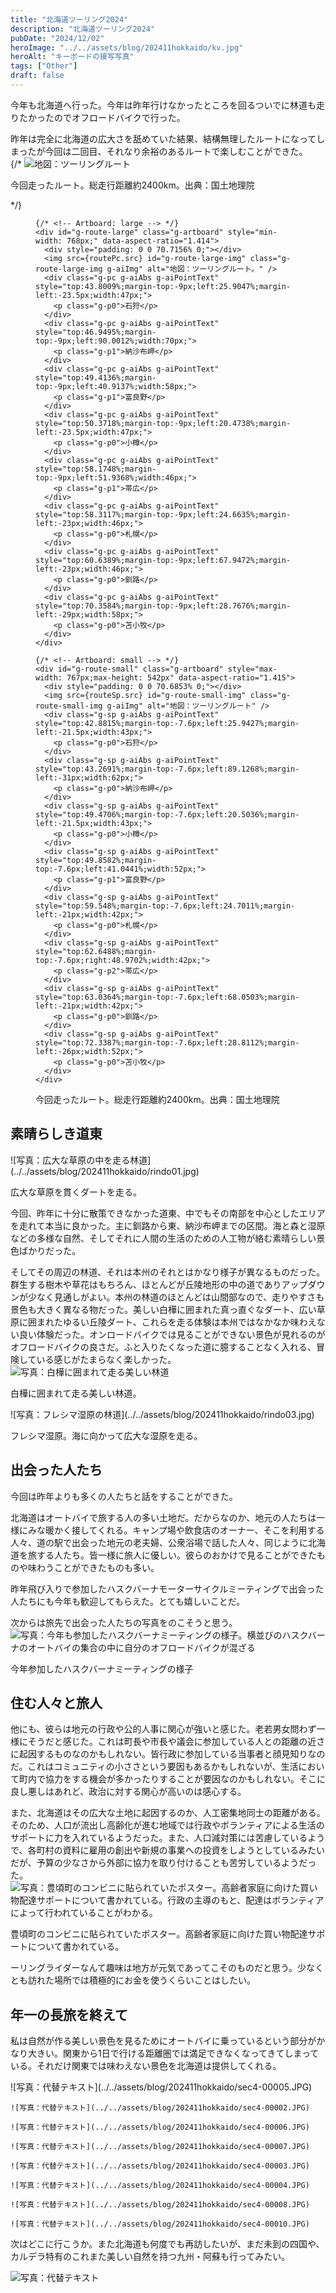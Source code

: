 ```yaml
---
title: "北海道ツーリング2024"
description: "北海道ツーリング2024"
pubDate: "2024/12/02"
heroImage: "../../assets/blog/202411hokkaido/kv.jpg"
heroAlt: "キーボードの接写写真"
tags: ["Other"]
draft: false
---
```



今年も北海道へ行った。今年は昨年行けなかったところを回るついでに林道も走りたかったのでオフロードバイクで行った。  

昨年は完全に北海道の広大さを舐めていた結果、結構無理したルートになってしまったが今回は二回目、それなり余裕のあるルートで楽しむことができた。  
<RailM>
  {/* ![地図：ツーリングルート](../../assets/blog/202411hokkaido/route.jpg)
  <p class="t-caption">今回走ったルート。総走行距離約2400km。出典：国土地理院</p> */}
  <figure class="c-media">
  <Ai2html
    css='g-route-box ,
	#g-route-box .g-artboard {
		margin:0 auto;
    font-family: sans-serif;
	}
	#g-route-box .g-artboard {
		display: none;
	}
	#g-route-box {
		contain: content;
		container-type: inline-size;
	}
	#g-route-box p {
		margin:0;
	}
	#g-route-box .g-aiAbs {
		position:absolute;
	}
	#g-route-box .g-aiImg {
		position:absolute;
		top:0;
		display:block;
		width:100% !important;
	}
	#g-route-box .g-aiSymbol {
		position: absolute;
		box-sizing: border-box;
	}
	#g-route-box .g-aiPointText p { white-space: nowrap; }
	#g-route-large {
		position:relative;
		overflow:hidden;
	}
	#g-route-large p {
		font-weight:regular;
		line-height:14px;
		height:auto;
		opacity:1;
		letter-spacing:0em;
		font-size:12px;
		text-align:left;
		color:rgb(0,0,0);
		text-transform:none;
		padding-bottom:0;
		padding-top:0;
		mix-blend-mode:normal;
		font-style:normal;
		position:static;
		text-stroke:initial;
		-webkit-text-stroke:initial;
		-moz-text-stroke:initial;
		paint-order:normal;
		text-shadow:initial;
		filter:none;
	}
	#g-route-large .g-p0 {
		font-weight:700;
		height:14px;
		text-align:center;
	}
	#g-route-large .g-p1 {
		font-weight:700;
		height:14px;
	}
	@container (min-width: 768px) {
		.g-artboard#g-route-large { display: block; }
	}
	#g-route-small {
		position:relative;
		overflow:hidden;
	}
	#g-route-small p {
		font-weight:regular;
		line-height:12px;
		height:auto;
		opacity:1;
		letter-spacing:0em;
		font-size:10px;
		text-align:left;
		color:rgb(0,0,0);
		text-transform:none;
		padding-bottom:0;
		padding-top:0;
		mix-blend-mode:normal;
		font-style:normal;
		position:static;
		text-stroke:initial;
		-webkit-text-stroke:initial;
		-moz-text-stroke:initial;
		paint-order:normal;
		text-shadow:initial;
		filter:none;
	}
	#g-route-small .g-p0 {
		font-weight:700;
		height:12px;
		text-align:center;
	}
	#g-route-small .g-p1 {
		font-weight:700;
		height:12px;
	}
	#g-route-small .g-p2 {
		font-weight:700;
		height:12px;
		text-align:right;
	}
	@container (max-width: 767px) {
		.g-artboard#g-route-small { display: block; }
	}'>
  <div id="g-route-box" class="ai2html">

    {/* <!-- Artboard: large --> */}
    <div id="g-route-large" class="g-artboard" style="min-width: 768px;" data-aspect-ratio="1.414">
      <div style="padding: 0 0 70.7156% 0;"></div>
      <img src={routePc.src} id="g-route-large-img" class="g-route-large-img g-aiImg" alt="地図：ツーリングルート。" />
      <div class="g-pc g-aiAbs g-aiPointText" style="top:43.8009%;margin-top:-9px;left:25.9047%;margin-left:-23.5px;width:47px;">
        <p class="g-p0">石狩</p>
      </div>
      <div class="g-pc g-aiAbs g-aiPointText" style="top:46.9495%;margin-top:-9px;left:90.0012%;width:70px;">
        <p class="g-p1">納沙布岬</p>
      </div>
      <div class="g-pc g-aiAbs g-aiPointText" style="top:49.4136%;margin-top:-9px;left:40.9137%;width:58px;">
        <p class="g-p1">富良野</p>
      </div>
      <div class="g-pc g-aiAbs g-aiPointText" style="top:50.3718%;margin-top:-9px;left:20.4738%;margin-left:-23.5px;width:47px;">
        <p class="g-p0">小樽</p>
      </div>
      <div class="g-pc g-aiAbs g-aiPointText" style="top:58.1748%;margin-top:-9px;left:51.9368%;width:46px;">
        <p class="g-p1">帯広</p>
      </div>
      <div class="g-pc g-aiAbs g-aiPointText" style="top:58.3117%;margin-top:-9px;left:24.6635%;margin-left:-23px;width:46px;">
        <p class="g-p0">札幌</p>
      </div>
      <div class="g-pc g-aiAbs g-aiPointText" style="top:60.6389%;margin-top:-9px;left:67.9472%;margin-left:-23px;width:46px;">
        <p class="g-p0">釧路</p>
      </div>
      <div class="g-pc g-aiAbs g-aiPointText" style="top:70.3584%;margin-top:-9px;left:28.7676%;margin-left:-29px;width:58px;">
        <p class="g-p0">苫小牧</p>
      </div>
    </div>

    {/* <!-- Artboard: small --> */}
    <div id="g-route-small" class="g-artboard" style="max-width: 767px;max-height: 542px" data-aspect-ratio="1.415">
      <div style="padding: 0 0 70.6853% 0;"></div>
      <img src={routeSp.src} id="g-route-small-img" class="g-route-small-img g-aiImg" alt="地図：ツーリングルート" />
      <div class="g-sp g-aiAbs g-aiPointText" style="top:42.8815%;margin-top:-7.6px;left:25.9427%;margin-left:-21.5px;width:43px;">
        <p class="g-p0">石狩</p>
      </div>
      <div class="g-sp g-aiAbs g-aiPointText" style="top:43.2691%;margin-top:-7.6px;left:89.1268%;margin-left:-31px;width:62px;">
        <p class="g-p0">納沙布岬</p>
      </div>
      <div class="g-sp g-aiAbs g-aiPointText" style="top:49.4706%;margin-top:-7.6px;left:20.5036%;margin-left:-21.5px;width:43px;">
        <p class="g-p0">小樽</p>
      </div>
      <div class="g-sp g-aiAbs g-aiPointText" style="top:49.8582%;margin-top:-7.6px;left:41.0441%;width:52px;">
        <p class="g-p1">富良野</p>
      </div>
      <div class="g-sp g-aiAbs g-aiPointText" style="top:59.548%;margin-top:-7.6px;left:24.7011%;margin-left:-21px;width:42px;">
        <p class="g-p0">札幌</p>
      </div>
      <div class="g-sp g-aiAbs g-aiPointText" style="top:62.6488%;margin-top:-7.6px;right:48.9702%;width:42px;">
        <p class="g-p2">帯広</p>
      </div>
      <div class="g-sp g-aiAbs g-aiPointText" style="top:63.0364%;margin-top:-7.6px;left:68.0503%;margin-left:-21px;width:42px;">
        <p class="g-p0">釧路</p>
      </div>
      <div class="g-sp g-aiAbs g-aiPointText" style="top:72.3387%;margin-top:-7.6px;left:28.8112%;margin-left:-26px;width:52px;">
        <p class="g-p0">苫小牧</p>
      </div>
    </div>

  </div>

  </Ai2html>
  <figcaption class="t-caption">今回走ったルート。総走行距離約2400km。出典：国土地理院</figcaption>

  </figure>
</RailM>


## 素晴らしき道東  
<RailFullM>
  ![写真：広大な草原の中を走る林道](../../assets/blog/202411hokkaido/rindo01.jpg)
  <p class="t-caption">広大な草原を貫くダートを走る。</p>
</RailFullM>
今回、昨年に十分に散策できなかった道東、中でもその南部を中心としたエリアを走れて本当に良かった。主に釧路から東、納沙布岬までの区間。海と森と湿原などの多様な自然、そしてそれに人間の生活のための人工物が絡む素晴らしい景色ばかりだった。  

そしてその周辺の林道、それは本州のそれとはかなり様子が異なるものだった。群生する樹木や草花はもちろん、ほとんどが丘陵地形の中の道でありアップダウンが少なく見通しがよい。本州の林道のほとんどは山間部なので、走りやすさも景色も大きく異なる物だった。美しい白樺に囲まれた真っ直ぐなダート、広い草原に囲まれたゆるい丘陵ダート、これらを走る体験は本州ではなかなか味わえない良い体験だった。オンロードバイクでは見ることができない景色が見れるのがオフロードバイクの良さだ。ふと入りたくなった道に臆することなく入れる、冒険している感じがたまらなく楽しかった。  
![写真：白樺に囲まれて走る美しい林道](../../assets/blog/202411hokkaido/rindo02.jpg)
<p class="t-caption">白樺に囲まれて走る美しい林道。</p>
![写真：フレシマ湿原の林道](../../assets/blog/202411hokkaido/rindo03.jpg)
<p class="t-caption">フレシマ湿原。海に向かって広大な湿原を走る。</p>

## 出会った人たち  
今回は昨年よりも多くの人たちと話をすることができた。  

北海道はオートバイで旅する人の多い土地だ。だからなのか、地元の人たちは一様にみな暖かく接してくれる。キャンプ場や飲食店のオーナー、そこを利用する人々、道の駅で出会った地元の老夫婦、公衆浴場で話した人々、同じように北海道を旅する人たち。皆一様に旅人に優しい。彼らのおかけで見ることができたものや味わうことができたものも多い。  

昨年飛び入りで参加したハスクバーナモーターサイクルミーティングで出会った人たちにも今年も歓迎してもらえた。とても嬉しいことだ。  

次からは旅先で出会った人たちの写真をのこそうと思う。  
![写真：今年も参加したハスクバーナミーティングの様子。横並びのハスクバーナのオートバイの集合の中に自分のオフロードバイクが混ざる](../../assets/blog/202411hokkaido/sec2-1.JPG)
<p class="t-caption">今年参加したハスクバーナミーティングの様子</p>

## 住む人々と旅人  
他にも、彼らは地元の行政や公的人事に関心が強いと感じた。老若男女問わず一様にそうだと感じた。これは町長や市長や議会に参加している人との距離の近さに起因するものなのかもしれない。皆行政に参加している当事者と顔見知りなのだ。これはコミュニティの小ささという要因もあるかもしれないが、生活において町内で協力をする機会が多かったりすることが要因なのかもしれない。そこに良し悪しはあれど、政治に対する関心が高いのは感心する。  

また、北海道はその広大な土地に起因するのか、人工密集地同士の距離がある。そのため、人口が流出し高齢化が進む地域では行政やボランティアによる生活のサポートに力を入れているようだった。また、人口減対策には苦慮しているようで、各町村の資料に雇用の創出や新規の事業への投資をしようとしているみたいだが、予算の少なさから外部に協力を取り付けることも苦労しているようだった。  
![写真：豊頃町のコンビニに貼られていたポスター。高齢者家庭に向けた買い物配達サポートについて書かれている。行政の主導のもと、配達はボランティアによって行われていることがわかる。](../../assets/blog/202411hokkaido/sec3-1.jpg)
<p class="t-caption">豊頃町のコンビニに貼られていたポスター。高齢者家庭に向けた買い物配達サポートについて書かれている。</p>

ーリングライダーなんて趣味は地方が元気であってこそのものだと思う。少なくとも訪れた場所では積極的にお金を使うくらいことはしたい。  

## 年一の長旅を終えて  
私は自然が作る美しい景色を見るためにオートバイに乗っているという部分がかなり大きい。関東から1日で行ける距離圏では満足できなくなってきてしまっている。それだけ関東では味わえない景色を北海道は提供してくれる。  

<RailM>
  <ImgGrid>
    ![写真：代替テキスト](../../assets/blog/202411hokkaido/sec4-00005.JPG)
    
    ![写真：代替テキスト](../../assets/blog/202411hokkaido/sec4-00002.JPG)

    ![写真：代替テキスト](../../assets/blog/202411hokkaido/sec4-00006.JPG)
    
    ![写真：代替テキスト](../../assets/blog/202411hokkaido/sec4-00007.JPG)

    ![写真：代替テキスト](../../assets/blog/202411hokkaido/sec4-00003.JPG)

    ![写真：代替テキスト](../../assets/blog/202411hokkaido/sec4-00004.JPG)

    ![写真：代替テキスト](../../assets/blog/202411hokkaido/sec4-00008.JPG)

    ![写真：代替テキスト](../../assets/blog/202411hokkaido/sec4-00010.JPG)
  </ImgGrid>
</RailM>

次はどこに行こうか。また北海道も何度でも再訪したいが、まだ未到の四国や、カルデラ特有のこれまた美しい自然を持つ九州・阿蘇も行ってみたい。  

![写真：代替テキスト](../../assets/blog/202411hokkaido/close.JPG)